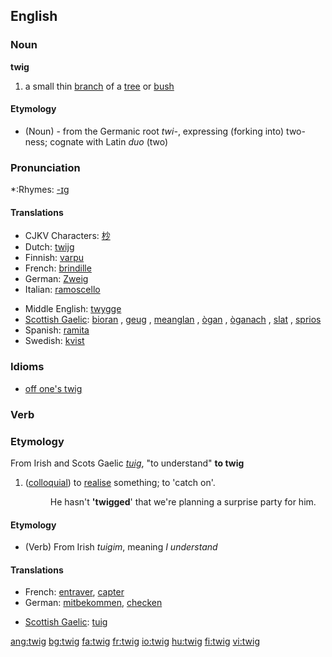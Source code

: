 ==English==

===Noun===
'''twig'''

# a small thin [[branch]] of a [[tree]] or [[bush]]

====Etymology====
* (Noun) - from the Germanic root ''twi-'', expressing (forking into) two-ness; cognate with Latin ''duo'' (two)

===Pronunciation===
*:Rhymes: [[Rhymes:English:-ɪɡ|-ɪɡ]]

{{rfc-level|Translations at L4+ not in L3 POS section}}

====Translations====
{{top}}
*CJKV Characters: [[杪]]
*Dutch: [[twijg]]
*Finnish: [[varpu]]
*French: [[brindille]] {{f}}
*German: [[Zweig]] {{m}}
*Italian: [[ramoscello]] {{m}}
{{mid}}
*Middle English: [[twygge]]
*[[Scottish Gaelic]]: [[bioran]] {{m}}, [[geug]] {{f}}, [[meanglan]] {{m}}, [[ògan]] {{m}}, [[òganach]] {{m}}, [[slat#Scottish Gaelic|slat]] {{m}}, [[sprios]] {{m}}
*Spanish: [[ramita]] {{f}}
*Swedish: [[kvist]] {{c}}
{{bottom}}

===Idioms===
*[[off one's twig]]

===Verb===

===Etymology===
From Irish and Scots Gaelic ''[[tuig]]'', "to understand"
'''to twig'''
# ([[colloquial]]) to [[realise]] something; to 'catch on'.
#:He hasn't ''''twigged'''' that we're planning a surprise party for him.

====Etymology====
* (Verb) From Irish ''tuigim'', meaning ''I understand''

====Translations====
{{top}}
*French: [[entraver]], [[capter]]
*German: [[mitbekommen]], [[checken]]
{{mid}}
*[[Scottish Gaelic]]: [[tuig]]
{{bottom}}

[[ang:twig]]
[[bg:twig]]
[[fa:twig]]
[[fr:twig]]
[[io:twig]]
[[hu:twig]]
[[fi:twig]]
[[vi:twig]]